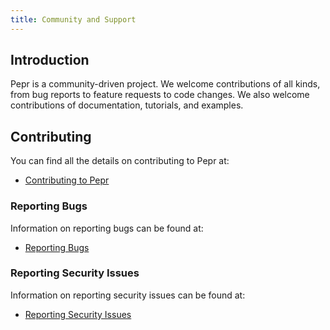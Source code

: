 ```yaml
---
title: Community and Support
---
```



## Introduction

Pepr is a community-driven project. We welcome contributions of all kinds, from bug reports to feature requests to code changes. We also welcome contributions of documentation, tutorials, and examples.

## Contributing

You can find all the details on contributing to Pepr at:

* [Contributing to Pepr](../contribute)

### Reporting Bugs

Information on reporting bugs can be found at:

* [Reporting Bugs](../support/)

### Reporting Security Issues

Information on reporting security issues can be found at:

* [Reporting Security Issues](../security/)
